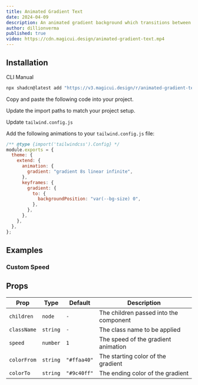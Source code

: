 ```yaml
---
title: Animated Gradient Text
date: 2024-04-09
description: An animated gradient background which transitions between colors for text.
author: dillionverma
published: true
video: https://cdn.magicui.design/animated-gradient-text.mp4
---
```


<ComponentPreview name="animated-gradient-text-demo" />

## Installation

<Tabs defaultValue="cli">

<TabsList>
  <TabsTrigger value="cli">CLI</TabsTrigger>
  <TabsTrigger value="manual">Manual</TabsTrigger>
</TabsList>
<TabsContent value="cli">

```bash
npx shadcn@latest add "https://v3.magicui.design/r/animated-gradient-text"
```

</TabsContent>

<TabsContent value="manual">

<Steps>

<Step>Copy and paste the following code into your project.</Step>

<ComponentSource name="animated-gradient-text" />

<Step>Update the import paths to match your project setup.</Step>

<Step>Update `tailwind.config.js`</Step>

Add the following animations to your `tailwind.config.js` file:

```js title="tailwind.config.js" {5-14}
/** @type {import('tailwindcss').Config} */
module.exports = {
  theme: {
    extend: {
      animation: {
        gradient: "gradient 8s linear infinite",
      },
      keyframes: {
        gradient: {
          to: {
            backgroundPosition: "var(--bg-size) 0",
          },
        },
      },
    },
  },
};
```

</Steps>

</TabsContent>

</Tabs>

## Examples

### Custom Speed

<ComponentPreview name="animated-gradient-text-demo-2" />

## Props

| Prop        | Type     | Default     | Description                            |
| ----------- | -------- | ----------- | -------------------------------------- |
| `children`  | `node`   | `-`         | The children passed into the component |
| `className` | `string` | `-`         | The class name to be applied           |
| `speed`     | `number` | `1`         | The speed of the gradient animation    |
| `colorFrom` | `string` | `"#ffaa40"` | The starting color of the gradient     |
| `colorTo`   | `string` | `"#9c40ff"` | The ending color of the gradient       |
